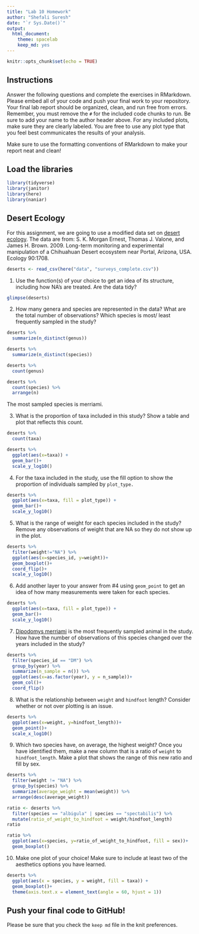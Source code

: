 ```yaml
---
title: "Lab 10 Homework"
author: "Shefali Suresh"
date: "`r Sys.Date()`"
output:
  html_document: 
    theme: spacelab
    keep_md: yes
---
```


```r
knitr::opts_chunk$set(echo = TRUE)
```

## Instructions
Answer the following questions and complete the exercises in RMarkdown. Please embed all of your code and push your final work to your repository. Your final lab report should be organized, clean, and run free from errors. Remember, you must remove the `#` for the included code chunks to run. Be sure to add your name to the author header above. For any included plots, make sure they are clearly labeled. You are free to use any plot type that you feel best communicates the results of your analysis.  

Make sure to use the formatting conventions of RMarkdown to make your report neat and clean!  

## Load the libraries
```r
library(tidyverse)
library(janitor)
library(here)
library(naniar)
``` 

## Desert Ecology
For this assignment, we are going to use a modified data set on [desert ecology](http://esapubs.org/archive/ecol/E090/118/). The data are from: S. K. Morgan Ernest, Thomas J. Valone, and James H. Brown. 2009. Long-term monitoring and experimental manipulation of a Chihuahuan Desert ecosystem near Portal, Arizona, USA. Ecology 90:1708.
```r
deserts <- read_csv(here("data", "surveys_complete.csv"))
```

1. Use the function(s) of your choice to get an idea of its structure, including how NA's are treated. Are the data tidy?  

```r
glimpse(deserts)
```


2. How many genera and species are represented in the data? What are the total number of observations? Which species is most/ least frequently sampled in the study?

```r
deserts %>% 
  summarize(n_distinct(genus))
```

```r
deserts %>% 
  summarize(n_distinct(species))
```

```r
deserts %>% 
  count(genus)
```

```r
deserts %>% 
  count(species) %>% 
  arrange(n)
```

The most sampled species is merriami.  

3. What is the proportion of taxa included in this study? Show a table and plot that reflects this count.

```r
deserts %>% 
  count(taxa)
```

```r
deserts %>% 
  ggplot(aes(x=taxa)) +
  geom_bar()+
  scale_y_log10()
```


4. For the taxa included in the study, use the fill option to show the proportion of individuals sampled by `plot_type.`

```r
deserts %>% 
  ggplot(aes(x=taxa, fill = plot_type)) +
  geom_bar()+
  scale_y_log10()
```


5. What is the range of weight for each species included in the study? Remove any observations of weight that are NA so they do not show up in the plot.

```r
deserts %>%
  filter(weight!="NA") %>% 
  ggplot(aes(x=species_id, y=weight))+
  geom_boxplot()+
  coord_flip()+
  scale_y_log10()
```


6. Add another layer to your answer from #4 using `geom_point` to get an idea of how many measurements were taken for each species.

```r
deserts %>% 
  ggplot(aes(x=taxa, fill = plot_type)) +
  geom_bar()+
  scale_y_log10()
```


7. [Dipodomys merriami](https://en.wikipedia.org/wiki/Merriam's_kangaroo_rat) is the most frequently sampled animal in the study. How have the number of observations of this species changed over the years included in the study?

```r
deserts %>% 
  filter(species_id == "DM") %>% 
  group_by(year) %>% 
  summarize(n_sample = n()) %>% 
  ggplot(aes(x=as.factor(year), y = n_sample))+
  geom_col()+
  coord_flip()
```


8. What is the relationship between `weight` and `hindfoot` length? Consider whether or not over plotting is an issue.

```r
deserts %>%
  ggplot(aes(x=weight, y=hindfoot_length))+
  geom_point()+
  scale_x_log10()
```


9. Which two species have, on average, the highest weight? Once you have identified them, make a new column that is a ratio of `weight` to `hindfoot_length`. Make a plot that shows the range of this new ratio and fill by sex.

```r
deserts %>% 
  filter(weight != "NA") %>% 
  group_by(species) %>% 
  summarize(average_weight = mean(weight)) %>% 
  arrange(desc(average_weight))
```

```r
ratio <- deserts %>% 
  filter(species == "albigula" | species == "spectabilis") %>% 
  mutate(ratio_of_weight_to_hindfoot = weight/hindfoot_length)
ratio
```

```r
ratio %>% 
  ggplot(aes(x=species, y=ratio_of_weight_to_hindfoot, fill = sex))+
  geom_boxplot()
```


10. Make one plot of your choice! Make sure to include at least two of the aesthetics options you have learned.

```r
deserts %>% 
  ggplot(aes(x = species, y = weight, fill = taxa)) +
  geom_boxplot()+
  theme(axis.text.x = element_text(angle = 60, hjust = 1))
```


## Push your final code to GitHub!
Please be sure that you check the `keep md` file in the knit preferences. 